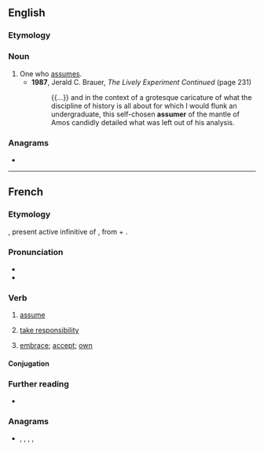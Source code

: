 ==English==

===Etymology===
{{suf|en|assume|er|id2=agent noun}}

===Noun===
{{en-noun}}

# One who [[assume]]s.
#* '''1987''', Jerald C. Brauer, ''The Lively Experiment Continued'' (page 231)
#*: {{...}} and in the context of a grotesque caricature of what the discipline of history is all about for which I would flunk an undergraduate, this self-chosen '''assumer''' of the mantle of Amos candidly detailed what was left out of his analysis.

===Anagrams===
* {{anagrams|en|a=aemrssu|Erasmus|Mausers|Semraus|amusers|masseur}}

----

==French==

===Etymology===
{{bor+|fr|la|assūmere}}, present active infinitive of {{m|la|assūmō}}, from {{m|la|ad-}} + {{m|la|sūmō||to take}}.

===Pronunciation===
* {{fr-IPA|pos=v}}
* {{audio|fr|LL-Q150 (fra)-Lyokoï-assumer.wav|Audio}}

===Verb===
{{fr-verb}}

# {{lb|fr|transitive}} [[assume]] {{gl|take on a position}}
# [[take responsibility]]
# {{lb|fr|transitive}} [[embrace]]; [[accept]]; [[own]]
#: {{ux|fr|'''assumer''' ses erreurs|'''to embrace''' one's mistakes}}

====Conjugation====
{{fr-conj-auto}}

===Further reading===
* {{R:TLFi}}

===Anagrams===
* {{l|fr|masseur}}, {{l|fr|mesuras}}, {{l|fr|murasse}}, {{l|fr|museras}}, {{l|fr|résumas}}